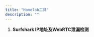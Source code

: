 ```yaml
---
title: "Homelab工具"
description: ""
---
```



1. **Surfshark IP地址及WebRTC泄漏检测**

    <LinkCard
      title="Surfshark IP地址及WebRTC泄漏检测"
      description="IP地址检查器，DNS泄露检查器，WebRTC泄露检查器"
      href="https://surfshark.com/zh/what-is-my-ip"
    />
